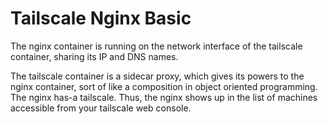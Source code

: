 # Tailscale Nginx Basic

The nginx container is running on the network interface of the tailscale container, sharing its IP and DNS names.

The tailscale container is a sidecar proxy, which gives its powers to the nginx container, sort of like a composition in object oriented programming. The nginx has-a tailscale. Thus, the nginx shows up in the list of machines accessible from your tailscale web console.
